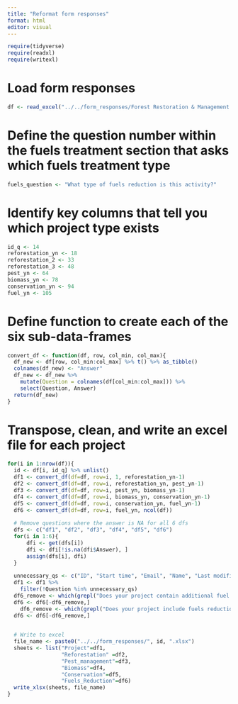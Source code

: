 ```yaml
---
title: "Reformat form responses"
format: html
editor: visual
---
```


```r
require(tidyverse)
require(readxl)
require(writexl)
```

# Load form responses
```r
df <- read_excel("../../form_responses/Forest Restoration & Management QM(1-2).xlsx")
```

# Define the question number within the fuels treatment section that asks which fuels treatment type
```r
fuels_question <- "What type of fuels reduction is this activity?"
```

# Identify key columns that tell you which project type exists
```r
id_q <- 14
reforestation_yn <- 18
reforestation_2 <- 33
reforestation_3 <- 48
pest_yn <- 64
biomass_yn <- 78
conservation_yn <- 94
fuel_yn <- 105
```

# Define function to create each of the six sub-data-frames
```r
convert_df <- function(df, row, col_min, col_max){
  df_new <- df[row, col_min:col_max] %>% t() %>% as_tibble()
  colnames(df_new) <- "Answer"
  df_new <- df_new %>% 
    mutate(Question = colnames(df[col_min:col_max])) %>% 
    select(Question, Answer)
  return(df_new)
}
```

# Transpose, clean, and write an excel file for each project
```r
for(i in 1:nrow(df)){
  id <- df[i, id_q] %>% unlist()
  df1 <- convert_df(df=df, row=i, 1, reforestation_yn-1)
  df2 <- convert_df(df=df, row=i, reforestation_yn, pest_yn-1)
  df3 <- convert_df(df=df, row=i, pest_yn, biomass_yn-1)
  df4 <- convert_df(df=df, row=i, biomass_yn, conservation_yn-1)
  df5 <- convert_df(df=df, row=i, conservation_yn, fuel_yn-1)
  df6 <- convert_df(df=df, row=i, fuel_yn, ncol(df))
  
  # Remove questions where the answer is NA for all 6 dfs
  dfs <- c("df1", "df2", "df3", "df4", "df5", "df6")
  for(i in 1:6){
      dfi <- get(dfs[i])
      dfi <- dfi[!is.na(dfi$Answer), ]
      assign(dfs[i], dfi)
  }
  
  unnecessary_qs <- c("ID", "Start time", "Email", "Name", "Last modified time")
  df1 <- df1 %>% 
    filter(!Question %in% unnecessary_qs)
  df6_remove <- which(grepl("Does your project contain additional fuel reduction treatments?", df6$Question))
  df6 <- df6[-df6_remove,]
    df6_remove <- which(grepl("Does your project include fuels reduction treatments?", df6$Question))
  df6 <- df6[-df6_remove,]

  
  # Write to excel
  file_name <- paste0("../../form_responses/", id, ".xlsx")
  sheets <- list("Project"=df1, 
                 "Reforestation" =df2, 
                 "Pest_management"=df3, 
                 "Biomass"=df4, 
                 "Conservation"=df5, 
                 "Fuels_Reduction"=df6)
  write_xlsx(sheets, file_name)
}
```

